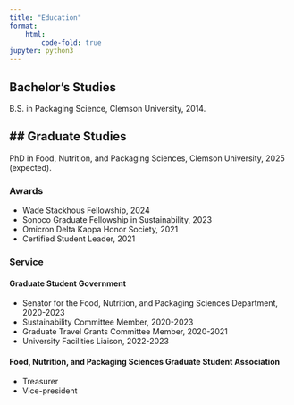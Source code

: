 ```yaml
---
title: "Education"
format:
    html:
        code-fold: true
jupyter: python3
---
```


## Bachelor's Studies
B.S. in Packaging Science, Clemson University, 2014.

## Graduate Studies
---
PhD in Food, Nutrition, and Packaging Sciences, Clemson University, 2025 (expected).

### Awards
- Wade Stackhous Fellowship, 2024
- Sonoco Graduate Fellowship in Sustainability, 2023
- Omicron Delta Kappa Honor Society, 2021
- Certified Student Leader, 2021

### Service

#### Graduate Student Government
- Senator for the Food, Nutrition, and Packaging Sciences Department, 2020-2023
- Sustainability Committee Member, 2020-2023
- Graduate Travel Grants Committee Member, 2020-2021
- University Facilities Liaison, 2022-2023

#### Food, Nutrition, and Packaging Sciences Graduate Student Association
- Treasurer
- Vice-president